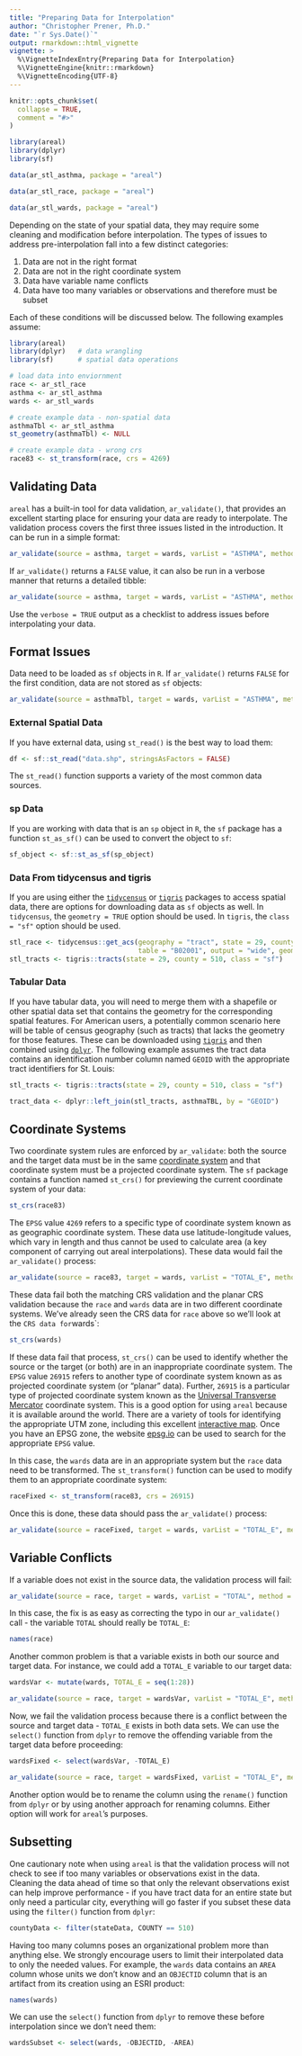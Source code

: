 ```yaml
---
title: "Preparing Data for Interpolation"
author: "Christopher Prener, Ph.D."
date: "`r Sys.Date()`"
output: rmarkdown::html_vignette
vignette: >
  %\VignetteIndexEntry{Preparing Data for Interpolation}
  %\VignetteEngine{knitr::rmarkdown}
  %\VignetteEncoding{UTF-8}
---
```


```r
knitr::opts_chunk$set(
  collapse = TRUE,
  comment = "#>"
)

library(areal)
library(dplyr)
library(sf)

data(ar_stl_asthma, package = "areal")

data(ar_stl_race, package = "areal")

data(ar_stl_wards, package = "areal")
```

Depending on the state of your spatial data, they may require some cleaning and modification before interpolation. The types of issues to address pre-interpolation fall into a few distinct categories:

1. Data are not in the right format
2. Data are not in the right coordinate system
3. Data have variable name conflicts
4. Data have too many variables or observations and therefore must be subset

Each of these conditions will be discussed below. The following examples assume:

```r
library(areal)
library(dplyr)   # data wrangling
library(sf)      # spatial data operations

# load data into enviornment
race <- ar_stl_race
asthma <- ar_stl_asthma
wards <- ar_stl_wards

# create example data - non-spatial data
asthmaTbl <- ar_stl_asthma
st_geometry(asthmaTbl) <- NULL

# create example data - wrong crs
race83 <- st_transform(race, crs = 4269)
```

## Validating Data
`areal` has a built-in tool for data validation, `ar_validate()`, that provides an excellent starting place for ensuring your data are ready to interpolate. The validation process covers the first three issues listed in the introduction. It can be run in a simple format:

```r
ar_validate(source = asthma, target = wards, varList = "ASTHMA", method = "aw")
```

If `ar_validate()` returns a `FALSE` value, it can also be run in a verbose manner that returns a detailed tibble:

```r
ar_validate(source = asthma, target = wards, varList = "ASTHMA", method = "aw", verbose = TRUE)
```

Use the `verbose = TRUE` output as a checklist to address issues before interpolating your data.

## Format Issues
Data need to be loaded as `sf` objects in `R`. If `ar_validate()` returns `FALSE` for the first condition, data are not stored as `sf` objects:

```r
ar_validate(source = asthmaTbl, target = wards, varList = "ASTHMA", method = "aw", verbose = TRUE)
```

### External Spatial Data
If you have external data, using `st_read()` is the best way to load them:

```r
df <- sf::st_read("data.shp", stringsAsFactors = FALSE)
```

The `st_read()` function supports a variety of the most common data sources.

### sp Data
If you are working with data that is an `sp` object in `R`, the `sf` package has a function `st_as_sf()` can be used to convert the object to `sf`:

```r
sf_object <- sf::st_as_sf(sp_object)
```

### Data From tidycensus and tigris
If you are using either the [`tidycensus`](https://walkerke.github.io/tidycensus/) or [`tigris`](https://github.com/walkerke/tigris) packages to access spatial data, there are options for downloading data as `sf` objects as well. In `tidycensus`, the `geometry = TRUE` option should be used. In `tigris`, the `class = "sf"` option should be used.

```r
stl_race <- tidycensus::get_acs(geography = "tract", state = 29, county = 510, year = 2017, 
                                table = "B02001", output = "wide", geometry = TRUE)
stl_tracts <- tigris::tracts(state = 29, county = 510, class = "sf")
```

### Tabular Data
If you have tabular data, you will need to merge them with a shapefile or other spatial data set that contains the geometry for the corresponding spatial features. For American users, a potentially common scenario here will be table of census geography (such as tracts) that lacks the geometry for those features. These can be downloaded using [`tigris`](https://github.com/walkerke/tigris) and then combined using [`dplyr`](https://dplyr.tidyverse.org). The following example assumes the tract data contains an identification number column named `GEOID` with the appropriate tract identifiers for St. Louis:

```r
stl_tracts <- tigris::tracts(state = 29, county = 510, class = "sf")

tract_data <- dplyr::left_join(stl_tracts, asthmaTBL, by = "GEOID")
```

## Coordinate Systems
Two coordinate system rules are enforced by `ar_validate`: both the source and the target data must be in the same [coordinate system](https://geocompr.robinlovelace.net/spatial-class.html#crs-intro) and that coordinate system must be a projected coordinate system. The `sf` package contains a function named `st_crs()` for previewing the current coordinate system of your data:

```r
st_crs(race83)
```

The `EPSG` value `4269` refers to a specific type of coordinate system known as as geographic coordinate system. These data use latitude-longitude values, which vary in length and thus cannot be used to calculate area (a key component of carrying out areal interpolations). These data would fail the `ar_validate()` process:

```r
ar_validate(source = race83, target = wards, varList = "TOTAL_E", method = "aw", verbose = TRUE)
```

These data fail both the matching CRS validation and the planar CRS validation because the `race` and `wards` data are in two different coordinate systems. We've already seen the CRS data for `race` above so we'll look at the `CRS data for `wards`:

```r
st_crs(wards)
```

If these data fail that process, `st_crs()` can be used to identify whether the source or the target (or both) are in an inappropriate coordinate system. The `EPSG` value `26915` refers to another type of coordinate system known as as projected coordinate system (or "planar" data). Further, `26915` is a particular type of projected coordinate system known as the [Universal Transverse Mercator](https://en.wikipedia.org/wiki/Universal_Transverse_Mercator_coordinate_system) coordinate system. This is a good option for using `areal` because it is available around the world. There are a variety of tools for identifying the appropriate UTM zone, including this excellent [interactive map](https://mangomap.com/robertyoung/maps/69585/what-utm-zone-am-i-in-#). Once you have an EPSG zone, the website [epsg.io](https://epsg.io) can be used to search for the appropriate `EPSG` value.

In this case, the `wards` data are in an appropriate system but the `race` data need to be transformed. The `st_transform()` function can be used to modify them to an appropriate coordinate system:

```r
raceFixed <- st_transform(race83, crs = 26915)
```

Once this is done, these data should pass the `ar_validate()` process:

```r
ar_validate(source = raceFixed, target = wards, varList = "TOTAL_E", method = "aw", verbose = TRUE)
```

## Variable Conflicts
If a variable does not exist in the source data, the validation process will fail:

```r
ar_validate(source = race, target = wards, varList = "TOTAL", method = "aw", verbose = TRUE)
```

In this case, the fix is as easy as correcting the typo in our `ar_validate()` call - the variable `TOTAL` should really be `TOTAL_E`:

```r
names(race)
```

Another common problem is that a variable exists in both our source and target data. For instance, we could add a `TOTAL_E` variable to our target data:

```r
wardsVar <- mutate(wards, TOTAL_E = seq(1:28))

ar_validate(source = race, target = wardsVar, varList = "TOTAL_E", method = "aw", verbose = TRUE)
```

Now, we fail the validation process because there is a conflict between the source and target data - `TOTAL_E` exists in both data sets. We can use the `select()` function from `dplyr` to remove the offending variable from the target data before proceeding:

```r
wardsFixed <- select(wardsVar, -TOTAL_E)

ar_validate(source = race, target = wardsFixed, varList = "TOTAL_E", method = "aw", verbose = TRUE)
```

Another option would be to rename the column using the `rename()` function from `dplyr` or by using another approach for renaming columns. Either option will work for `areal`'s purposes.

## Subsetting
One cautionary note when using `areal` is that the validation process will not check to see if too many variables or observations exist in the data. Cleaning the data ahead of time so that only the relevant observations exist can help improve performance - if you have tract data for an entire state but only need a particular city, everything will go faster if you subset these data using the `filter()` function from `dplyr`:

```r
countyData <- filter(stateData, COUNTY == 510)
```

Having too many columns poses an organizational problem more than anything else. We strongly encourage users to limit their interpolated data to only the needed values. For example, the `wards` data contains an `AREA` column whose units we don't know and an `OBJECTID` column that is an artifact from its creation using an ESRI product:

```r
names(wards)
```

We can use the `select()` function from `dplyr` to remove these before interpolation since we don't need them:

```r
wardsSubset <- select(wards, -OBJECTID, -AREA)
```
